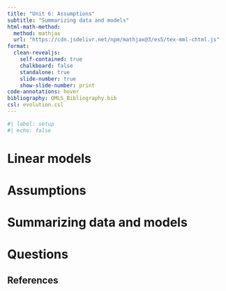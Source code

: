 ```yaml
---
title: "Unit 6: Assumptions"
subtitle: "Summarizing data and models"
html-math-method:
  method: mathjax
  url: "https://cdn.jsdelivr.net/npm/mathjax@3/es5/tex-mml-chtml.js"
format:
  clean-revealjs:
    self-contained: true
    chalkboard: false
    standalone: true
    slide-number: true
    show-slide-number: print
code-annotations: hover
bibliography: QMLS_Bibliography.bib
csl: evolution.csl
---
```


```r
#| label: setup
#| echo: false
```



# Linear models {background-color="#40666e"}


# Assumptions {background-color="#40666e"}


# Summarizing data and models {background-color="#40666e"}


# Questions {background-color="#f8c471"}


## References

::: {#refs}
:::

